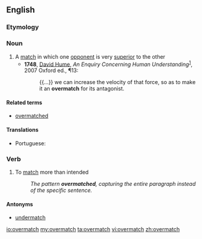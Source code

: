 ==English==

===Etymology===

{{prefix|over|match}}

===Noun===
{{en-noun|es}}

# A [[match]] in which one [[opponent]] is very [[superior]] to the other
#* '''1748''',  [[w:David Hume|David Hume]],  ''An Enquiry Concerning Human Understanding''<sup>[http://books.google.com/books?id=aA9XN9zC56oC]</sup>, 2007 Oxford ed., ¶13:
#*: {{...}} we can increase the velocity of that force, so as to make it an '''overmatch''' for its antagonist.

====Related terms====
*[[overmatched]]

====Translations====
{{trans-top|a match}}
* Portuguese: {{t+|pt|batalha|f}} {{t+|pt|perdida}}
{{trans-mid}}
{{trans-bottom}}

===Verb===
{{en-verb|overmatch|es}}

# To [[match]] more than intended
#: ''The pattern '''overmatched''', capturing the entire paragraph instead of the specific sentence.''

====Antonyms====
*[[undermatch]]

[[io:overmatch]]
[[my:overmatch]]
[[ta:overmatch]]
[[vi:overmatch]]
[[zh:overmatch]]